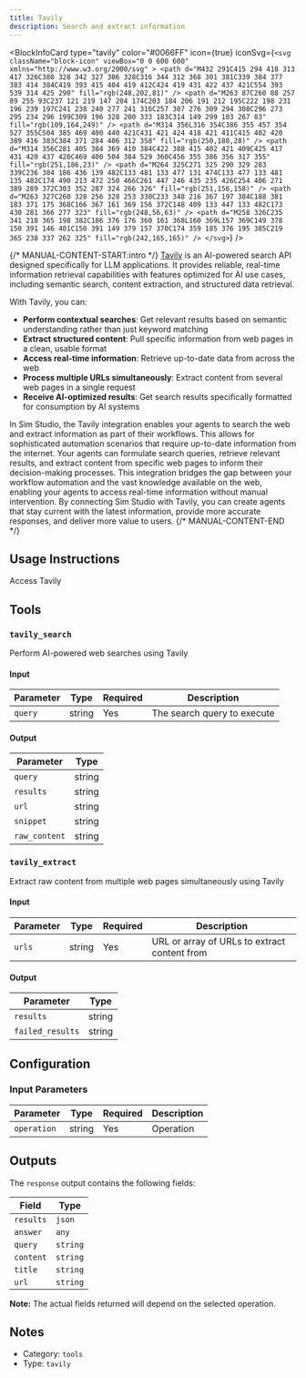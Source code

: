 ```yaml
---
title: Tavily
description: Search and extract information
---
```



<BlockInfoCard 
  type="tavily"
  color="#0066FF"
  icon={true}
  iconSvg={`<svg className="block-icon" viewBox="0 0 600 600" xmlns="http://www.w3.org/2000/svg" >
    <path
      d="M432 291C415 294 418 313 417 326C380 328 342 327 306 328C316 344 312 368 301 381C339 384 377 383 414 384C419 393 415 404 419 412C424 419 431 422 437 421C554 393 539 314 425 290"
      fill="rgb(248,202,81)"
    />
    <path
      d="M263 87C260 88 257 89 255 93C237 121 219 147 204 174C203 184 206 191 212 195C222 198 231 196 239 197C241 238 240 277 241 316C257 307 276 309 294 308C296 273 295 234 296 199C309 196 328 200 333 183C314 149 299 103 267 83"
      fill="rgb(109,164,249)"
    />
    <path
      d="M314 356L316 354C386 355 457 354 527 355C504 385 469 400 440 421C431 421 424 418 421 411C415 402 420 389 416 383C384 371 284 406 312 358"
      fill="rgb(250,188,28)"
    />
    <path
      d="M314 356C281 405 384 369 410 384C422 388 415 402 421 409C425 417 431 420 437 420C469 400 504 384 529 360C456 355 386 356 317 355"
      fill="rgb(251,186,23)"
    />
    <path
      d="M264 325C271 325 290 329 283 339C236 384 186 436 139 482C133 481 133 477 131 474C133 477 133 481 135 482C174 490 213 472 250 466C261 447 246 435 235 426C254 406 271 389 289 372C303 352 287 324 266 326"
      fill="rgb(251,156,158)"
    />
    <path
      d="M263 327C260 328 256 328 253 330C233 348 216 367 197 384C188 381 183 371 175 368C166 367 161 369 156 372C148 409 133 447 133 482C173 430 281 366 277 323"
      fill="rgb(248,56,63)"
    />
    <path
      d="M258 326C235 341 218 365 198 382C186 376 176 360 161 368L160 369L157 369C149 378 150 391 146 401C150 391 149 379 157 370C174 359 185 376 195 385C219 365 238 337 262 325"
      fill="rgb(242,165,165)"
    />
  </svg>`}
/>

{/* MANUAL-CONTENT-START:intro */}
[Tavily](https://www.tavily.com/) is an AI-powered search API designed specifically for LLM applications. It provides reliable, real-time information retrieval capabilities with features optimized for AI use cases, including semantic search, content extraction, and structured data retrieval.

With Tavily, you can:

- **Perform contextual searches**: Get relevant results based on semantic understanding rather than just keyword matching
- **Extract structured content**: Pull specific information from web pages in a clean, usable format
- **Access real-time information**: Retrieve up-to-date data from across the web
- **Process multiple URLs simultaneously**: Extract content from several web pages in a single request
- **Receive AI-optimized results**: Get search results specifically formatted for consumption by AI systems

In Sim Studio, the Tavily integration enables your agents to search the web and extract information as part of their workflows. This allows for sophisticated automation scenarios that require up-to-date information from the internet. Your agents can formulate search queries, retrieve relevant results, and extract content from specific web pages to inform their decision-making processes. This integration bridges the gap between your workflow automation and the vast knowledge available on the web, enabling your agents to access real-time information without manual intervention. By connecting Sim Studio with Tavily, you can create agents that stay current with the latest information, provide more accurate responses, and deliver more value to users.
{/* MANUAL-CONTENT-END */}


## Usage Instructions

Access Tavily



## Tools

### `tavily_search`

Perform AI-powered web searches using Tavily

#### Input

| Parameter | Type | Required | Description |
| --------- | ---- | -------- | ----------- |
| `query` | string | Yes | The search query to execute |

#### Output

| Parameter | Type |
| --------- | ---- |
| `query` | string |
| `results` | string |
| `url` | string |
| `snippet` | string |
| `raw_content` | string |

### `tavily_extract`

Extract raw content from multiple web pages simultaneously using Tavily

#### Input

| Parameter | Type | Required | Description |
| --------- | ---- | -------- | ----------- |
| `urls` | string | Yes | URL or array of URLs to extract content from |

#### Output

| Parameter | Type |
| --------- | ---- |
| `results` | string |
| `failed_results` | string |



## Configuration

### Input Parameters

| Parameter | Type | Required | Description | 
| --------- | ---- | -------- | ----------- | 
| `operation` | string | Yes | Operation |



## Outputs

The `response` output contains the following fields:

| Field | Type |
| ----- | ---- |
| `results` | `json` |
| `answer` | `any` |
| `query` | `string` |
| `content` | `string` |
| `title` | `string` |
| `url` | `string` |

**Note:** The actual fields returned will depend on the selected operation.


## Notes

- Category: `tools`
- Type: `tavily`
